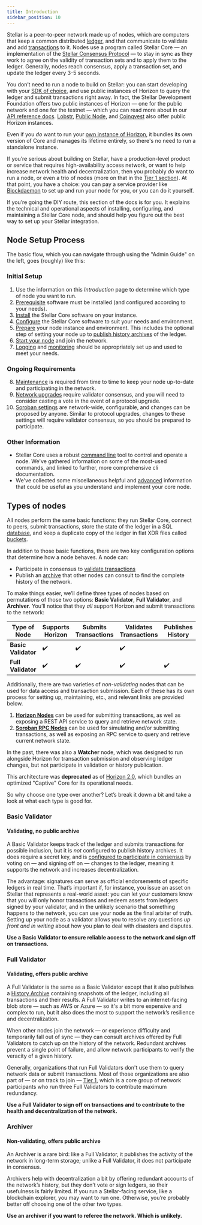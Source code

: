 ```yaml
---
title: Introduction
sidebar_position: 10
---
```



Stellar is a peer-to-peer network made up of nodes, which are computers that keep a common distributed [ledger](/docs/learn/fundamentals/stellar-data-structures/ledgers), and that communicate to validate and add [transactions](/docs/learn/fundamentals/stellar-data-structures/operations-and-transactions) to it. Nodes use a program called Stellar Core — an implementation of the [Stellar Consensus Protocol](/docs/learn/fundamentals/stellar-consensus-protocol) — to stay in sync as they work to agree on the validity of transaction sets and to apply them to the ledger. Generally, nodes reach consensus, apply a transaction set, and update the ledger every 3-5 seconds.

You don’t need to run a node to build on Stellar: you can start developing with your [SDK of choice](/docs/tools/sdks/library), and use public instances of Horizon to query the ledger and submit transactions right away. In fact, the Stellar Development Foundation offers two public instances of Horizon — one for the public network and one for the testnet — which you can read more about in our [API reference docs](https://developers.stellar.org/api). [Lobstr](https://horizon.stellar.lobstr.co), [Public Node](https://horizon.publicnode.org/), and [Coinqvest](https://horizon.stellar.coinqvest.com) also offer public Horizon instances.

Even if you _do_ want to run your [own instance of Horizon](../horizon/admin-guide/README.mdx), it bundles its own version of Core and manages its lifetime entirely, so there's no need to run a standalone instance.

If you’re serious about building on Stellar, have a production-level product or service that requires high-availability access network, or want to help increase network health and decentralization, then you probably _do_ want to run a node, or even a trio of nodes (more on that in the [Tier 1 section](./tier-1-orgs.mdx)). At that point, you have a choice: you can pay a service provider like [Blockdaemon](https://app.blockdaemon.com/marketplace/categories/-/stellar-horizon) to set up and run your node for you, or you can do it yourself.

If you’re going the DIY route, this section of the docs is for you. It explains the technical and operational aspects of installing, configuring, and maintaining a Stellar Core node, and should help you figure out the best way to set up your Stellar integration.

## Node Setup Process

The basic flow, which you can navigate through using the "Admin Guide" on the left, goes (roughly) like this:

### Initial Setup

1. Use the information on this _Introduction_ page to determine which type of node you want to run.
2. [Prerequisite](./admin-guide/prerequisites.mdx) software must be installed (and configured according to your needs).
3. [Install](./admin-guide/installation.mdx) the Stellar Core software on your instance.
4. [Configure](./admin-guide/configuring.mdx) the Stellar Core software to suit your needs and environment.
5. [Prepare](./admin-guide/environment-preparation.mdx) your node instance and environment. This includes the optional step of setting your node up to [publish history archives](./admin-guide/publishing-history-archives.mdx) of the ledger.
6. [Start your node](./admin-guide/running-node.mdx) and join the network.
7. [Logging](./admin-guide/logging.mdx) and [monitoring](./admin-guide/monitoring.mdx) should be appropriately set up and used to meet your needs.

### Ongoing Requirements

8. [Maintenance](./admin-guide/maintenance.mdx) is required from time to time to keep your node up-to-date and participating in the network.
9. [Network upgrades](./admin-guide/network-upgrades.mdx) require validator consensus, and you will need to consider casting a vote in the event of a protocol upgrade.
10. [Soroban settings](./admin-guide/soroban-settings.mdx) are network-wide, configurable, and changes can be proposed by anyone. Similar to protocol upgrades, changes to these settings will require validator consensus, so you should be prepared to participate.

### Other Information

- Stellar Core uses a robust [command line](./admin-guide/commands.mdx) tool to control and operate a node. We've gathered information on some of the most-used commands, and linked to further, more comprehensive cli documentation.
- We've collected some miscellaneous helpful and [advanced](./admin-guide/advanced.mdx) information that could be useful as you understand and implement your core node.

## Types of nodes

All nodes perform the same basic functions: they run Stellar Core, connect to peers, submit transactions, store the state of the ledger in a SQL [database](./admin-guide/configuring.mdx#database), and keep a duplicate copy of the ledger in flat XDR files called [buckets](./admin-guide/configuring.mdx#buckets).

In addition to those basic functions, there are two key configuration options that determine how a node behaves. A node can:

- Participate in consensus to [validate transactions](./admin-guide/configuring.mdx#validating)
- Publish an [archive](./admin-guide/publishing-history-archives.mdx) that other nodes can consult to find the complete history of the network.

To make things easier, we’ll define three types of nodes based on permutations of those two options: **Basic Validator**, **Full Validator**, and **Archiver**. You’ll notice that they _all_ support Horizon and submit transactions to the network:

| Type of Node | Supports Horizon | Submits Transactions | Validates Transactions | Publishes History |
| --- | --- | --- | --- | --- |
| **Basic Validator** | :heavy_check_mark: | :heavy_check_mark: | :heavy_check_mark: |  |
| **Full Validator** | :heavy_check_mark: | :heavy_check_mark: | :heavy_check_mark: | :heavy_check_mark: |

Additionally, there are two varieties of _non-validating_ nodes that can be used for data access and transaction submission. Each of these has its own process for setting up, maintaining, etc., and relevant links are provided below.

1. [**Horizon Nodes**](../horizon/README.mdx) can be used for submitting transactions, as well as exposing a REST API service to query and retrieve network state.
2. [**Soroban RPC Nodes**](../soroban-rpc/README.mdx) can be used for simulating and/or submitting transactions, as well as exposing an RPC service to query and retrieve current network state.

<Alert>

In the past, there was also a **Watcher** node, which was designed to run alongside Horizon for transaction submission and observing ledger changes, but not participate in validation or history publication.

This architecture was **deprecated** as of [Horizon 2.0](https://www.stellar.org/developers-blog/a-new-sun-on-the-horizon), which bundles an optimized "Captive" Core for its operational needs.

</Alert>

So why choose one type over another? Let’s break it down a bit and take a look at what each type is good for.

### Basic Validator

#### Validating, no public archive

A Basic Validator keeps track of the ledger and submits transactions for possible inclusion, but it is _not_ configured to publish history archives. It does require a secret key, and is [configured to participate in consensus](./admin-guide/configuring.mdx#validating) by voting on — and signing off on — changes to the ledger, meaning it supports the network and increases decentralization.

The advantage: signatures can serve as official endorsements of specific ledgers in real time. That’s important if, for instance, you issue an asset on Stellar that represents a real-world asset: you can let your customers know that you will only honor transactions and redeem assets from ledgers signed by your validator, and in the unlikely scenario that something happens to the network, you can use your node as the final arbiter of truth. Setting up your node as a validator allows you to resolve any questions _up front and in writing_ about how you plan to deal with disasters and disputes.

**Use a Basic Validator to ensure reliable access to the network and sign off on transactions.**

### Full Validator

#### Validating, offers public archive

A Full Validator is the same as a Basic Validator except that it also publishes a [History Archive](./admin-guide/environment-preparation.mdx) containing snapshots of the ledger, including all transactions and their results. A Full Validator writes to an internet-facing blob store — such as AWS or Azure — so it's a bit more expensive and complex to run, but it also does the most to support the network’s resilience and decentralization.

When other nodes join the network — or experience difficulty and temporarily fall out of sync — they can consult archives offered by Full Validators to catch up on the history of the network. Redundant archives prevent a single point of failure, and allow network participants to verify the veracity of a given history.

Generally, organizations that run Full Validators don't use them to query network data or submit transactions. Most of those organizations are also part of — or on track to join — [Tier 1](./tier-1-orgs.mdx), which is a core group of network participants who run three Full Validators to contribute maximum redundancy.

**Use a Full Validator to sign off on transactions and to contribute to the health and decentralization of the network.**

### Archiver

#### Non-validating, offers public archive

An Archiver is a rare bird: like a Full Validator, it publishes the activity of the network in long-term storage; unlike a Full Validator, it does not participate in consensus.

Archivers help with decentralization a bit by offering redundant accounts of the network’s history, but they don’t vote or sign ledgers, so their usefulness is fairly limited. If you run a Stellar-facing service, like a blockchain explorer, you may want to run one. Otherwise, you’re probably better off choosing one of the other two types.

**Use an archiver if you want to referee the network. Which is unlikely.**
